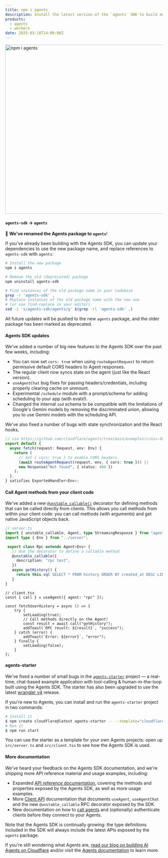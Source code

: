 ```yaml
---
title: npm i agents
description: Install the latest version of the `agents` SDK to build multi-agent applications, use the new RPC API, and visit the latest documentation updates.
products:
  - agents
  - workers
date: 2025-03-18T14:00:00Z
---
```



<Image src={npmAgentsAnimated} alt="npm i agents" width="1000" height="541" />

#### `agents-sdk` -> `agents` <Badge text="Updated" variant="tip" size="small" />

📝 **We've renamed the Agents package to `agents`**!

If you've already been building with the Agents SDK, you can update your dependencies to use the new package name, and replace references to `agents-sdk` with `agents`:

```sh
# Install the new package
npm i agents
```

```sh
# Remove the old (deprecated) package
npm uninstall agents-sdk

# Find instances of the old package name in your codebase
grep -r 'agents-sdk' .
# Replace instances of the old package name with the new one
# (or use find-replace in your editor)
sed -i 's/agents-sdk/agents/g' $(grep -rl 'agents-sdk' .)
```

All future updates will be pushed to the new `agents` package, and the older package has been marked as deprecated.

#### Agents SDK updates <Badge text="New" variant="tip" size="small" />

We've added a number of big new features to the Agents SDK over the past few weeks, including:

- You can now set `cors: true` when using `routeAgentRequest` to return permissive default CORS headers to Agent responses.
- The regular client now syncs state on the agent (just like the React version).
- `useAgentChat` bug fixes for passing headers/credentials, includng properly clearing cache on unmount.
- Experimental `/schedule` module with a prompt/schema for adding scheduling to your app (with evals!).
- Changed the internal `zod` schema to be compatible with the limitations of Google's Gemini models by removing the discriminated union, allowing you to use Gemini models with the scheduling API.

We've also fixed a number of bugs with state synchronization and the React hooks.

<TypeScriptExample>

```ts
// via https://github.com/cloudflare/agents/tree/main/examples/cross-domain
export default {
  async fetch(request: Request, env: Env) {
    return (
      // Set { cors: true } to enable CORS headers.
      (await routeAgentRequest(request, env, { cors: true })) ||
      new Response("Not found", { status: 404 })
    );
  },
} satisfies ExportedHandler<Env>;
```

</TypeScriptExample>

#### Call Agent methods from your client code <Badge text="New" variant="tip" size="small" />

We've added a new [`@unstable_callable()`](/agents/api-reference/agents-api/) decorator for defining methods that can be called directly from clients. This allows you call methods from within your client code: you can call methods (with arguments) and get native JavaScript objects back.

<TypeScriptExample>

```ts
// server.ts
import { unstable_callable, Agent, type StreamingResponse } from "agents";
import type { Env } from "../server";

 export class Rpc extends Agent<Env> {
   // Use the decorator to define a callable method
   @unstable_callable({
     description: "rpc test",
   })
   async getHistory() {
     return this.sql`SELECT * FROM history ORDER BY created_at DESC LIMIT 10`;
   }
}
```
```tsx
// client.tsx
const { call } = useAgent({ agent: "rpc" });

const fetchUserHistory = async () => {
    try {
        setLoading(true);
        // Call methods directly on the Agent!
        const result = await call("getHistory");
        addToast(`RPC result: ${result}`, "success");
    } catch (error) {
        addToast(`Error: ${error}`, "error");
    } finally {
        setLoading(false);
    }
};
```

</TypeScriptExample>

#### agents-starter <Badge text="Updated" variant="tip" size="small" />

We've fixed a number of small bugs in the [`agents-starter`](https://github.com/cloudflare/agents-starter) project — a real-time, chat-based example application with tool-calling & human-in-the-loop built using the Agents SDK. The starter has also been upgraded to use the latest [wrangler v4](/changelog/2025-03-13-wrangler-v4/) release.

If you're new to Agents, you can install and run the `agents-starter` project in two commands:

```sh
# Install it
$ npm create cloudflare@latest agents-starter -- --template="cloudflare/agents-starter"
# Run it
$ npm run start
```

You can use the starter as a template for your own Agents projects: open up `src/server.ts` and `src/client.tsx` to see how the Agents SDK is used.

#### More documentation <Badge text="Updated" variant="tip" size="small" />

We've heard your feedback on the Agents SDK documentation, and we're shipping more API reference material and usage examples, including:

- Expanded [API reference documentation](/agents/api-reference/), covering the methods and properties exposed by the Agents SDK, as well as more usage examples.
- More [Client API](/agents/api-reference/agents-api/#client-api) documentation that documents `useAgent`, `useAgentChat` and the new `@unstable_callable` RPC decorator exposed by the SDK.
- New documentation on how to [call agents](/agents/api-reference/calling-agents/) and (optionally) authenticate clients before they connect to your Agents.

Note that the Agents SDK is continually growing: the type definitions included in the SDK will always include the latest APIs exposed by the `agents` package.

If you're still wondering what Agents are, [read our blog on building AI Agents on Cloudflare](https://blog.cloudflare.com/build-ai-agents-on-cloudflare/) and/or visit the [Agents documentation](/agents/) to learn more.
